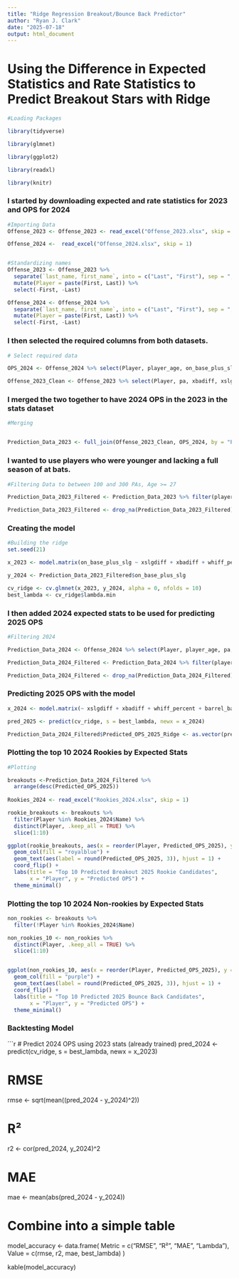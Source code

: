 ```yaml
---
title: "Ridge Regression Breakout/Bounce Back Predictor"
author: "Ryan J. Clark"
date: "2025-07-18"
output: html_document
---
```

# Using the Difference in Expected Statistics and Rate Statistics to Predict Breakout Stars with Ridge

```r
#Loading Packages

library(tidyverse)

library(glmnet)

library(ggplot2)

library(readxl)

library(knitr)

```

### I started by downloading expected and rate statistics for 2023 and OPS for 2024
```r
#Importing Data 
Offense_2023 <- Offense_2023 <- read_excel("Offense_2023.xlsx", skip = 1)

Offense_2024 <-  read_excel("Offense_2024.xlsx", skip = 1)


#Standardizing names 
Offense_2023 <- Offense_2023 %>%
  separate(`last_name, first_name`, into = c("Last", "First"), sep = ", ") %>%
  mutate(Player = paste(First, Last)) %>%
  select(-First, -Last)

Offense_2024 <- Offense_2024 %>%
  separate(`last_name, first_name`, into = c("Last", "First"), sep = ", ") %>%
  mutate(Player = paste(First, Last)) %>%
  select(-First, -Last)
```

### I then selected the required columns from both datasets.
```r
# Select required data 

OPS_2024 <- Offense_2024 %>% select(Player, player_age, on_base_plus_slg)

Offense_2023_Clean <- Offense_2023 %>% select(Player, pa, xbadiff, xslgdiff, oz_swing_percent, whiff_percent, barrel_batted_rate)
```

### I merged the two together to have 2024 OPS in the 2023 in the stats dataset
```r
#Merging 


Prediction_Data_2023 <- full_join(Offense_2023_Clean, OPS_2024, by = "Player")
```

### I wanted to use players who were younger and lacking a full season of at bats.
```r
#Filtering Data to between 100 and 300 PAs, Age >= 27

Prediction_Data_2023_Filtered <- Prediction_Data_2023 %>% filter(player_age <= 27, pa >= 100, pa <=300) 

Prediction_Data_2023_Filtered <- drop_na(Prediction_Data_2023_Filtered)

```

### Creating the model 
```r
#Building the ridge
set.seed(21)

x_2023 <- model.matrix(on_base_plus_slg ~ xslgdiff + xbadiff + whiff_percent + barrel_batted_rate + oz_swing_percent, Prediction_Data_2023_Filtered)[, -1]

y_2024 <- Prediction_Data_2023_Filtered$on_base_plus_slg

cv_ridge <- cv.glmnet(x_2023, y_2024, alpha = 0, nfolds = 10)
best_lambda <- cv_ridge$lambda.min
```

### I then added 2024 expected stats to be used for predicting 2025 OPS
```r
#Filtering 2024 

Prediction_Data_2024 <- Offense_2024 %>% select(Player, player_age, pa, xbadiff, xslgdiff, oz_swing_percent, barrel_batted_rate, whiff_percent)

Prediction_Data_2024_Filtered <- Prediction_Data_2024 %>% filter(player_age <= 27, pa >= 100, pa <=300) 

Prediction_Data_2024_Filtered <- drop_na(Prediction_Data_2024_Filtered)

```
### Predicting 2025 OPS with the model
```r

x_2024 <- model.matrix(~ xslgdiff + xbadiff + whiff_percent + barrel_batted_rate + oz_swing_percent, Prediction_Data_2024_Filtered)[, -1]

pred_2025 <- predict(cv_ridge, s = best_lambda, newx = x_2024)

Prediction_Data_2024_Filtered$Predicted_OPS_2025_Ridge <- as.vector(pred_2025)

```

### Plotting the top 10 2024 Rookies by Expected Stats
```r
#Plotting 

breakouts <-Prediction_Data_2024_Filtered %>% 
  arrange(desc(Predicted_OPS_2025))
 
Rookies_2024 <- read_excel("Rookies_2024.xlsx", skip = 1)

rookie_breakouts <- breakouts %>%
  filter(Player %in% Rookies_2024$Name) %>% 
  distinct(Player, .keep_all = TRUE) %>% 
  slice(1:10)

ggplot(rookie_breakouts, aes(x = reorder(Player, Predicted_OPS_2025), y = Predicted_OPS_2025)) +
  geom_col(fill = "royalblue") +
  geom_text(aes(label = round(Predicted_OPS_2025, 3)), hjust = 1) +
  coord_flip() +
  labs(title = "Top 10 Predicted Breakout 2025 Rookie Candidates",
       x = "Player", y = "Predicted OPS") +
  theme_minimal()
```

### Plotting the top 10 2024 Non-rookies by Expected Stats
```r
non_rookies <- breakouts %>% 
  filter(!Player %in% Rookies_2024$Name) 

non_rookies_10 <- non_rookies %>% 
  distinct(Player, .keep_all = TRUE) %>% 
  slice(1:10)


ggplot(non_rookies_10, aes(x = reorder(Player, Predicted_OPS_2025), y = Predicted_OPS_2025)) +
  geom_col(fill = "purple") +
  geom_text(aes(label = round(Predicted_OPS_2025, 3)), hjust = 1) +
  coord_flip() +
  labs(title = "Top 10 Predicted 2025 Bounce Back Candidates",
       x = "Player", y = "Predicted OPS") +
  theme_minimal()
```

### Backtesting Model  
```r

# Predict 2024 OPS using 2023 stats (already trained)
pred_2024 <- predict(cv_ridge, s = best_lambda, newx = x_2023)

# RMSE
rmse <- sqrt(mean((pred_2024 - y_2024)^2))

# R²
r2 <- cor(pred_2024, y_2024)^2

# MAE
mae <- mean(abs(pred_2024 - y_2024))

# Combine into a simple table
model_accuracy <- data.frame(
  Metric = c("RMSE", "R²", "MAE", "Lambda"),
  Value = c(rmse, r2, mae, best_lambda)
)

kable(model_accuracy)





